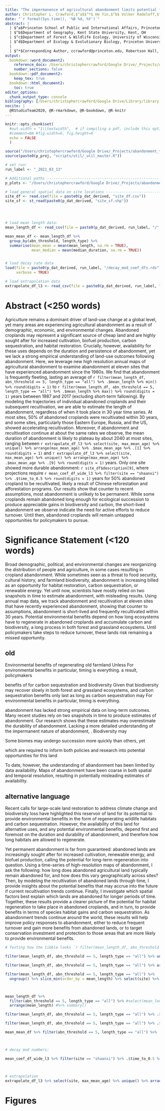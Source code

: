 ```yaml
---
title: "The impermanence of agricultural abandonment limits potential for environmental benefits (draft)"
author: Christopher L. Crawford,$^a$$^*$ He Yin,$^b$ Volker Radeloff,$^c$ and David S. Wilcove$^{a, d}$
date: "`r format(Sys.time(), '%B %d, %Y')`"
abstract: |
  | $^a$Princeton School of Public and International Affairs, Princeton University, Princeton, NJ
  | $^b$Department of Geography, Kent State University, Kent, OH
  | $^c$Department of Forest & Wildlife Ecology, University of Wisconsin - Madison, Madison, WI
  | $^d$Department of Ecology & Evolutionary Biology, Princeton University, Princeton, NJ
  |
  | $^*$Corresponding Author, ccrawford@princeton.edu, Robertson Hall, Princeton University, Princeton, NJ
output:
  bookdown::word_document2:
    reference_docx: /Users/christophercrawford/Google Drive/_Projects/writing/scripts/word_style_ref.docx
    number_sections: false
  bookdown::pdf_document2: 
    keep_tex: true
  bookdown::html_document2:
    toc: true
editor_options:
  chunk_output_type: console
bibliography: [/Users/christophercrawford/Google Drive/Library/library.bib, packages.bib]
nocite: |
  @RStudioTeam2020, @R-rmarkdown, @R-bookdown, @R-knitr
---
```


```r
knitr::opts_chunk$set(
  #out.width = "1\\textwidth",  # if compiling a pdf, include this option
  #comment=NA #fig.width=6, fig.height=6
  echo = FALSE
  )
```
```r
source("/Users/christophercrawford/Google Drive/_Projects/abandonment_trajectories/scripts/0_start.R")
source(paste0(p_proj, "scripts/util/_util_master.R"))
```


```r
# set run:
run_label <- "_2021_03_13"

# Additional paths --------------------------------------------------- #
p_plots <- "/Users/christophercrawford/Google Drive/_Projects/abandonment_trajectories/output/plots/"

# load general spatial data on site locations --------------------------------------------------- #
site_df <- read.csv(file = paste0(p_dat_derived, "site_df.csv"))
site_sf <- st_read(paste0(p_dat_derived, "site_sf.shp"))




# load mean length data:
mean_length_df <- read_csv(file = paste0(p_dat_derived, run_label, "/", "mean_length_df", run_label, ".csv"))

mean_mean_df <- mean_length_df %>% 
  group_by(abn_threshold, length_type) %>%
  summarise(mean_mean = mean(mean_length, na.rm = TRUE),
            mean_median = mean(median_duration, na.rm = TRUE))


# load decay rate data
load(file = paste0(p_dat_derived, run_label, "/decay_mod_coef_dfs.rds"), 
     verbose = TRUE)

# load extrapolation data
extrapolate_df_l3 <- read_csv(file = paste0(p_dat_derived, run_label, "/extrapolate_df_l3", run_label, ".csv"))


```


# Abstract (<250 words)

Agriculture remains a dominant driver of land-use change at a global level, yet many areas are experiencing agricultural abandonment as a result of demographic, economic, and environmental changes.
Abandoned croplands may represent a significant source of cheap land and are highly sought after for increased cultivation, biofuel production, carbon sequestration, and habitat restoration.
Crucially, however, availability for these uses depends on the duration and persistence of abandonment, yet we lack a strong empirical understanding of land-use outcomes following abandonment.
Here, we leverage new high resolution annual maps of agricultural abandonment to examine abandonment at eleven sites that have experienced abandonment since the 1980s.
We find that abandonment is frequently fleeting, lasting an average of `r filter(mean_length_df, abn_threshold == 5, length_type == "all") %>% .$mean_length %>% min() %>% round(digits = 1)` to `r filter(mean_length_df, abn_threshold == 5, length_type == "all") %>% .$mean_length %>% max() %>% round(digits = 1)` years between 1987 and 2017 (excluding short-term fallowing).
By modeling the trajectories of individual abandoned croplands and their subsequent recultivation, we are able to estimate the length of abandonment, regardless of when it took place in 30 year time series.
At most sites, 50% of abandoned croplands were recultivated within 30 years, and some sites, particularly those Eastern Europe, Russia, and the US, showed accelerating recultivation.
Moreover, if abandonment and recultivation continue at about the same rates we observe, the mean duration of abandonment is likely to plateau by about 2040 at most sites, ranging between `r extrapolate_df_l3 %>% select(site, max_mean_age) %>% unique() %>% arrange(max_mean_age) %>% .$max_mean_age %>% .[1] %>% round(digits = 1)` and `r extrapolate_df_l3 %>% select(site, max_mean_age) %>% unique() %>% arrange(max_mean_age) %>% .$max_mean_age %>% .[9] %>% round(digits = 1)` years.
Only one site showed more durable abandonment: `r site_df$description[9]`, where projections require `r mean_coef_df_wide_l3 %>% filter(site == "shaanxi") %>% .$time_to_0.5 %>% round(digits = 1)` years for 50% abandoned cropland to be recultivated, likely a result of Chinese reforestation and afforestation programs.
Our results show that counter to recent assumptions, most abandonment is unlikely to be permanent.
While some croplands remain abandoned long enough for ecological succession to produce appreciable gains in biodiversity and carbon, the short-lived abandonment we observe indicate the need for active efforts to reduce turnover.
Until then, abandoned croplands will remain untapped opportunities for policymakers to pursue.


# Significance Statement (<120 words)

Broad demographic, political, and environmental changes are reorganizing the distribution of people and agriculture, in some cases resulting in cropland abandonment. 
While sometimes seen as a threat to food security, cultural history, and farmland biodiversity, abandonment is increasing billed as an opportunity for habitat restoration, carbon sequestration, or renewable energy.
Yet until now, scientists have mostly relied on two snapshots in time to estimate abandonment, with misleading results.
Using annual map data, we track abandonment and recultivation at eleven sites that have recently experienced abandonment, showing that counter to assumptions, abandonment is short-lived and frequently recultivated within 30 years.
Potential environmental benefits depend on how long ecosystems have to regenerate in abandoned croplands and accumulate carbon and biodiversity, a long process in both forest and grassland ecosystems.
Until policymakers take steps to reduce turnover, these lands risk remaining a missed opportunity.




## old

Environmental benefits of regenerating old farmland 
Unless 
For environmental benefits in particular, timing is everything.  a result,  policymakers 

benefits of  for carbon sequestration and biodiversity 
Given that biodiversity may recover slowly in both forest and grassland ecosystems, and carbon sequestration benefits only last as long as  carbon sequestration may 
For environmental benefits in particular, timing is everything. 

abandonment has lacked strong empirical data on long-term outcomes.
Many recent studies rely on two snapshots in time to produce estimates of abandonment. 
Our research shows that these estimates may overestimate the durability of abandonment.
Lacking a more detailed understanding of the impermanent nature of abandonment, . 
Biodiversity may 

Some biomes may undergo succession more quickly than others, yet

which are required to inform both policies and research into potential opportunities for this land

To date, however, the understanding of abandonment has been limited by data availability.
Maps of abandonment have been coarse in both spatial and temporal resolution, resulting in potentially misleading estimates of availability.


## alternative language

Recent calls for large-scale land restoration to address climate change and biodiversity loss have highlighted this reservoir of land for its potential to provide environmental benefits in the form of regenerating wildlife habitats and carbon sequestration. 
However, the availability of this land for alternative uses, and any potential environmental benefits, depend first and foremost on the duration and durability of abandonment, and therefore how long habitats are allowed to regenerate.

Yet permanent abandonment is far from guaranteed: abandoned lands are increasingly sought after for increased cultivation, renewable energy, and biofuel production, calling the potential for long-term regeneration into question. 
Using a time-series of high-resolution maps of abandonment, I ask the following: how long does abandoned agricultural land typically remain abandoned for, and how does this vary geographically across sites? Then, by modeling the recultivation of abandoned lands through time, I provide insights about the potential benefits that may accrue into the future if current recultivation trends continue. Finally, I investigate which spatial factors best explain which lands are abandoned for longer periods of time. Together, these results provide a clearer picture of the potential for habitat regeneration to take place in abandoned croplands, and in turn, to provide benefits in terms of species habitat gains and carbon sequestration. As abandonment trends continue around the world, these results will help improve policy responses to abandonment, either to reduce frequent turnover and gain more benefits from abandoned lands, or to target conservation investment and protection to those areas that are more likely to provide environmental benefits.





```r
# Testing how the tibble looks `r filter(mean_length_df, abn_threshold == 5, length_type == "all") %>% ungroup() %>% slice_min(order_by = mean_length) %>% select(site) %>% unlist() %>% capwords()`

filter(mean_length_df, abn_threshold == 5, length_type == "all") %>% ungroup() %>% summarise(min = min(mean_length))

filter(mean_length_df, abn_threshold == 5, length_type == "all") %>% arrange(mean_length) %>% .[1, ] %>% .$site

filter(mean_length_df, abn_threshold == 5, length_type == "all") %>%
  ungroup() %>% slice_min(order_by = mean_length) %>% select(site) %>% unlist() %>% capwords()



mean_length_df %>% 
  filter(abn_threshold == 5, length_type == "all") %>% #select(mean_length) %>% 
  arrange(mean_length) #%>% summary()

filter(mean_length_df, abn_threshold == 5, length_type == "all") %>% .$mean_length %>% min()

filter(mean_length_df, abn_threshold == 5, length_type == "all") %>% .$mean_length %>% max()

mean_mean_df %>% filter(abn_threshold == 5, length_type == "all") %>% .$mean_mean



# decay mod numbers:

mean_coef_df_wide_l3 %>% filter(site == "shaanxi") %>% .$time_to_0.5 %>% round(digits = 1)



# extrapolation
extrapolate_df_l3 %>% select(site, max_mean_age) %>% unique() %>% arrange(max_mean_age) %>% .$max_mean_age %>% .[9] %>% round(digits = 2)

```


# Figures

